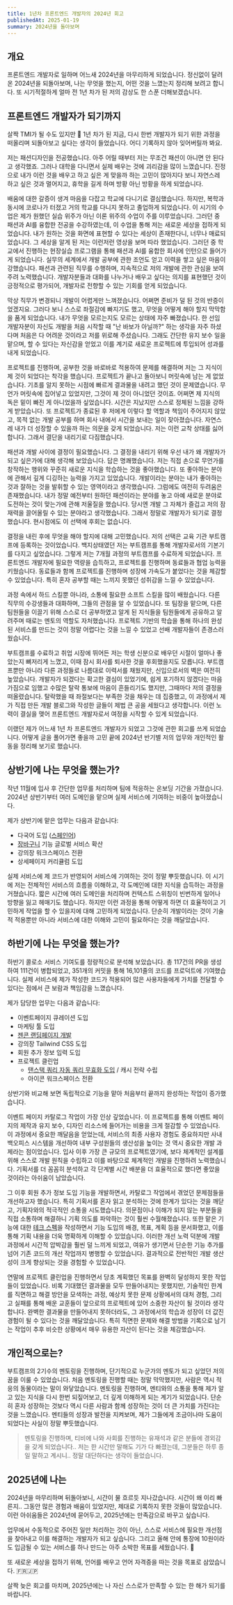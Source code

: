 ```yaml
---
title: 1년차 프론트엔드 개발자의 2024년 회고
publishedAt: 2025-01-19
summary: 2024년을 돌아보며
---
```


## 개요

프론트엔드 개발자로 일하며 어느새 2024년을 마무리하게 되었습니다.
정신없이 달려온 2024년을 되돌아보며, 나는 무엇을 했는지, 어떤 것을 느꼈는지 정리해 보려고 합니다.
또 시기적절하게 얼마 전 1년 차가 된 저의 감상도 한 스푼 더해보겠습니다.

## 프론트엔드 개발자가 되기까지

살짝 TMI가 될 수도 있지만 🤭 1년 차가 된 지금, 다시 한번 개발자가 되기 위한 과정을 떠올리며 되돌아보고 싶다는 생각이 들었습니다.
어디 기록하지 않아 잊어버릴까 봐요.

저는 패션디자인을 전공했습니다. 아주 어릴 때부터 저는 무조건 패션이 아니면 안 된다고 생각했죠.
그러나 대학을 다니면서 실제 배우는 것에 괴리감을 많이 느꼈습니다.
진정으로 내가 이런 것을 배우고 하고 싶은 게 맞을까 하는 고민이 많아지다 보니 자연스레 하고 싶은 것과 멀어지고, 휴학을 길게 하며 방황 아닌 방황을 하게 되었습니다.

배움에 대한 갈증이 생겨 마음을 다잡고 학교에 다니기로 결심했습니다. 하지만, 복학과 동시에 코로나가 터졌고 거의 학교를 다니지 못하고 졸업하게 되었습니다.
이 시기의 수업은 제가 원했던 실습 위주가 아닌 이론 위주의 수업이 주를 이루었습니다.
그러던 중 패션과 AI를 융합한 전공을 수강하였는데, 이 수업을 통해 저는 새로운 세상을 접하게 되었습니다.
내가 원하는 것을 화면에 표현할 수 있다는 세상이 존재한다니, 너무나 매료되었습니다. 그 세상을 알게 된 저는 이런저런 영상을 보며 따라 했었습니다.
그러던 중 학교에서 진행하는 현장실습 프로그램을 통해 패션과 AI를 융합한 회사에 인턴으로 들어가게 되었습니다.
실무의 세계에서 개발 공부에 관한 조언도 얻고 이력을 쌓고 싶은 마음이 강했습니다. 패션과 관련된 직무를 수행하며, 지속적으로 저의 개발에 관한 관심을 보여주려 노력했습니다.
개발자분들과 대화를 나누거나 배우고 싶다는 의지를 표현했던 것이 긍정적으로 평가되어, 개발자로 전향할 수 있는 기회를 얻게 되었습니다.

막상 직무가 변경되니 개발이 어렵게만 느껴졌습니다. 어쩌면 준비가 덜 된 것의 반증이었겠지요.
그러다 보니 스스로 좌절감에 빠지기도 했고, 무엇을 어떻게 해야 할지 막막함을 품게 되었습니다. 내가 무엇을 모르는지도 모르는 상태에 자주 빠졌습니다.
한 선임 개발자분이 자신도 개발을 처음 시작할 때 "난 바보가 아닐까?" 하는 생각을 자주 하셨다며 처음은 다 어려운 것이라고 저를 위로해 주셨습니다.
그래도 간단한 유지 보수 일을 맡으며, 할 수 있다는 자신감을 얻었고 이를 계기로 새로운 프로젝트에 투입되어 성과를 내게 되었습니다.

프로젝트를 진행하며, 공부한 것을 바로바로 적용하여 문제를 해결하며 저는 그 지식이 제 것이 되었다는 착각을 했습니다.
프로젝트가 끝나고 돌아보니 머릿속에 남는 게 없었습니다. 기초를 알지 못하는 시점에 빠르게 결과물을 내려고 했던 것이 문제였습니다.
무언가 머릿속에 집어넣고 있었지만, 그것이 제 것이 아니었던 것이죠. 어쩌면 제 지식의 독은 밑이 빠진 게 아니었을까 싶었습니다.
시간은 지났지만 스스로 정체된 느낌을 강하게 받았습니다. 또 프로젝트가 종료된 후 저에게 이렇다 할 역할과 책임이 주어지지 않았고,
목적 없는 개발 공부를 하며 회사 내에서 시간을 보내는 일이 잦아졌습니다. 자연스레 내가 더 성장할 수 있을까 하는 의문을 갖게 되었습니다.
저는 이런 교착 상태를 싫어합니다. 그래서 결단을 내리기로 다짐했습니다.

패션과 개발 사이에 결정이 필요했습니다.
그 결정을 내리기 위해 우선 내가 왜 개발자가 되고 싶은가에 대해 생각해 보았습니다.
답은 명쾌했습니다. 저는 직접 손으로 무언가를 창작하는 행위와 꾸준히 새로운 지식을 학습하는 것을 좋아했습니다.
또 좋아하는 분야에 관해서 깊게 디깅하는 능력을 가지고 있었습니다.
개발이라는 분야는 내가 좋아하는 것과 잘하는 것을 발휘할 수 있는 영역이라고 생각했습니다. 그럼에도 여전히 두려움은 존재했습니다.
내가 정말 예전부터 원하던 패션이라는 분야를 놓고 아예 새로운 분야로 도전하는 것이 맞는가에 관해 저울질을 했습니다.
당시엔 개발 그 자체가 즐겁고 저의 잠재력을 끌어올릴 수 있는 분야라고 생각했습니다. 그래서 정말로 개발자가 되기로 결정했습니다.
현시점에도 이 선택에 후회는 없습니다.

결정을 내린 후에 무엇을 해야 할지에 대해 고민했습니다.
저의 선택은 교육 기관 부트캠프에 등록하는 것이었습니다.
백지상태였던 저는 부트캠프를 통해 개발자로서의 기본기를 다지고 싶었습니다.
그렇게 저는 7개월 과정의 부트캠프를 수료하게 되었습니다. 프론트엔드 개발자에 필요한 역량을 습득하고, 프로젝트를 진행하며 동료들과 협업 능력을 키웠습니다.
동료들과 함께 프로젝트를 진행하며 성장에 가속도가 붙었다는 것을 체감할 수 있었습니다. 특히 혼자 공부할 때는 느끼지 못했던 성취감을 느낄 수 있었습니다.

과정 속에서 하드 스킬뿐 아니라, 소통에 필요한 소프트 스킬을 많이 배웠습니다.
다른 직무의 수강생들과 대화하며, 그들의 관점을 알 수 있었습니다.
또 팀장을 맡으며, 다른 팀원들을 이끌기 위해 스스로 더 공부하였고 알게 된 지식들을 팀원들에게 공유하고 알려주며 때로는 멘토의 역할도 자처했습니다.
프로젝트 기반의 학습을 통해 하나의 완성된 서비스를 만드는 것이 정말 어렵다는 것을 느낄 수 있었고 선배 개발자들이 존경스러웠습니다.

부트캠프를 수료하고 취업 시장에 뛰어든 저는 학생 신분으로 배우던 시절이 얼마나 좋았는지 뼈저리게 느꼈고, 이때 잠시 회사를 퇴사한 것을 후회했을지도 모릅니다.
부트캠프뿐만 아니라 다른 과정들로 나름대로 이력서를 채웠지만, 신입으로서의 벽은 여전히 높았습니다.
개발자가 되겠다는 확고한 결심이 있었기에, 쉽게 포기하지 않겠다는 마음가짐으로 임했고 수많은 탈락 통보에 마음이 흔들리기도 했지만, 그때마다 저의 결정을 떠올렸습니다.
탈락했을 때 좌절보다는 부족한 것을 채우는 데 집중했고, 이 과정에서 제가 직접 만든 개발 블로그와 작성한 글들이 제법 큰 공을 세웠다고 생각합니다.
이런 노력이 결실을 맺어 프론트엔드 개발자로서 여정을 시작할 수 있게 되었습니다.

이랬던 제가 어느새 1년 차 프론트엔드 개발자가 되었고 그것에 관한 회고를 쓰게 되었습니다.
어떻게 글을 풀어가면 좋을까 고민 끝에 2024년 반기별 저의 업무와 개인적인 활동을 정리해 보기로 했습니다.

## 상반기에 나는 무엇을 했는가?

작년 11월에 입사 후 간단한 업무를 처리하며 팀에 적응하는 온보딩 기간을 가졌습니다.
2024년 상반기부터 여러 도메인을 맡으며 실제 서비스에 기여하는 비중이 높아졌습니다.

제가 상반기에 맡은 업무는 다음과 같습니다:

- 다국어 도입 ([스페인어](https://coloso.global/es))
- [장바구니](https://coloso.global/en/cart) 기능 글로벌 서비스 확산
- 강의장 워크스페이스 전환
- 상세페이지 커리큘럼 도입

실제 서비스에 제 코드가 반영되어 서비스에 기여하는 것이 정말 뿌듯했습니다.
이 시기에 저는 전체적인 서비스의 흐름을 이해하고, 각 도메인에 대한 지식을 습득하는 과정을 거쳤습니다.
짧은 시간에 여러 도메인을 처리하며 컨텍스트 스위칭이 빈번하게 일어나 방향을 잃고 헤매기도 했습니다.
하지만 이런 과정을 통해 어떻게 하면 더 효율적이고 기민하게 작업을 할 수 있을지에 대해 고민하게 되었습니다.
단순히 개발이라는 것이 기술적 적용뿐만 아니라 서비스에 대한 이해와 고민이 필요하다는 것을 깨달았습니다.

## 하반기에 나는 무엇을 했는가?

하반기 콜로소 서비스 기여도를 정량적으로 분석해 보았습니다.
총 117건의 PR을 생성하여 111건이 병합되었고, 351개의 커밋을 통해 16,101줄의 코드를 프로덕트에 기여했습니다.
실제 서비스에 제가 작성한 코드가 적용되어 많은 사용자들에게 가치를 전달할 수 있다는 점에서 큰 보람과 책임감을 느꼈습니다.

제가 담당한 업무는 다음과 같습니다:

- 이벤트페이지 큐레이션 도입
- 마케팅 툴 도입
- [젠콘 랜딩페이지 개발](https://yujiseok.blog/post/2024-gencon)
- 강의장 Tailwind CSS 도입
- 회원 추가 정보 입력 도입
- 프로젝트 클린업
  - [탠스택 쿼리 자동 쿼리 무효화 도입](https://www.yujiseok.blog/post/tanstack-query-automatic-invalidation-after-mutations) / 캐시 전략 수립
  - 아이콘 워크스페이스 전환

상반기와 비교해 보면 독립적으로 기능을 맡아 처음부터 끝까지 완성하는 작업이 증가했습니다.

이벤트 페이지 카탈로그 작업이 가장 인상 깊었습니다.
이 프로젝트를 통해 이벤트 페이지의 제작과 유지 보수, 디자인 리소스에 들어가는 비용을 크게 절감할 수 있었습니다.
이 과정에서 중요한 깨달음을 얻었는데, 서비스의 최종 사용자 경험도 중요하지만 사내 백오피스 시스템을 개선하여 내부 구성원들의 생산성을 높이는 것 역시 중요한 개발 과제라는 점이었습니다.
입사 이후 가장 큰 규모의 프로젝트였기에, 보다 체계적인 설계를 위해 스스로 개발 원칙을 수립하고 이를 바탕으로 체계적인 개발을 진행하려 노력했습니다.
기획서를 더 꼼꼼히 분석하고 각 단계별 시간 배분을 더 효율적으로 했다면 좋았을 것이라는 아쉬움이 남았습니다.

그 이후 회원 추가 정보 도입 기능을 개발하면서, 카탈로그 작업에서 겪었던 문제점들을 개선하고자 했습니다.
특히 기획서를 혼자 읽고 분석하는 것에 한계가 있다는 것을 깨닫고, 기획자와의 적극적인 소통을 시도했습니다.
의문점이나 이해가 되지 않는 부분들을 직접 소통하며 해결하니 기획 의도를 파악하는 것이 훨씬 수월해졌습니다.
또한 맡은 기능에 대한 [테크 스펙](https://blog.banksalad.com/tech/we-work-by-tech-spec/)을 작성하면서 기능 도입의 배경, 목표, 계획 등을 문서화했고, 이를 통해 기획 내용을 더욱 명확하게 이해할 수 있었습니다.
이러한 개선 노력 덕분에 개발 과정에서 시간적 압박감을 훨씬 덜 느끼게 되었고, 여유가 생기면서 단순한 기능 추가를 넘어 기존 코드의 개선 작업까지 병행할 수 있었습니다.
결과적으로 전반적인 개발 생산성이 크게 향상되는 것을 경험할 수 있었습니다.

연말에 프로젝트 클린업을 진행하면서 당초 계획했던 목표를 완벽히 달성하지 못한 작업들이 있었습니다.
비록 기대했던 결과물을 모두 만들어내지는 못했지만,
기술적인 한계를 직면하고 해결 방안을 모색하는 과정, 예상치 못한 문제 상황에서의 대처 경험, 그리고 실패를 통해 배운 교훈들이 앞으로의 프로젝트에 있어 소중한 자산이 될 것이라 생각합니다.
완벽한 결과물을 만들어내지 못하더라도, 그 과정에서의 학습과 성장이 더 값진 경험이 될 수 있다는 것을 깨달았습니다.
특히 직면한 문제와 해결 방법을 기록으로 남기는 작업이 추후 비슷한 상황에서 매우 유용한 자산이 된다는 것을 체감했습니다.

## 개인적으로는?

부트캠프의 2기수의 멘토링을 진행하며, 단기적으로 누군가의 멘토가 되고 싶었던 저의 꿈을 이룰 수 있었습니다.
처음 멘토링을 진행할 때는 정말 막막했지만, 사람은 역시 적응의 동물이라는 말이 와닿았습니다.
멘토링을 진행하며, 멘티와의 소통을 통해 제가 알고 있는 지식을 다시 한번 되짚어보고, 더 깊게 이해하게 되는 계기가 되었습니다.
단순히 혼자 성장하는 것보다 역시 다른 사람과 함께 성장하는 것이 더 큰 가치를 가진다는 것을 느꼈습니다.
멘티들의 성장과 발전을 지켜보며, 제가 그들에게 조금이나마 도움이 되었다는 사실이 정말 뿌듯했습니다.

> 멘토링을 진행하며, 티비에 나와 사회를 진행하는 유재석과 같은 분들에 경외감을 갖게 되었습니다..
> 저는 한 시간만 말해도 기가 다 빠졌는데, 그분들은 하루 종일 말하고 계시니.. 정말 대단하다는 생각이 들었습니다.

## 2025년에 나는

2024년을 마무리하며 뒤돌아보니, 시간이 물 흐르듯 지나갔습니다. 시간이 왜 이리 빠른지..
그동안 많은 경험과 배움이 있었지만, 제대로 기록하지 못한 것들이 많았습니다.
이런 아쉬움들은 2024년에 묻어두고, 2025년에는 만족감으로 바꾸고 싶습니다.

업무에서 수동적으로 주어진 일만 처리하는 것이 아닌, 스스로 서비스에 필요한 개선점을 찾아내고 이를 해결하는 개발자가 되고 싶습니다.
그리고 올해 안에 통장에 10원이라도 입금될 수 있는 서비스를 하나 만드는 아주 소박한 목표를 세웠습니다. 💸

또 새로운 세상을 접하기 위해, 언어를 배우고 언어 자격증을 따는 것을 목표로 삼았습니다. 🇫🇷🇯🇵

살짝 늦은 회고를 마치며, 2025년에는 나 자신 스스로가 만족할 수 있는 한 해가 되기를 바랍니다.
